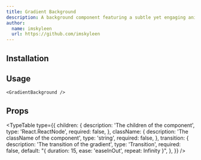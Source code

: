 ```yaml
---
title: Gradient Background
description: A background component featuring a subtle yet engaging animated gradient effect, smoothly transitioning colors to enhance visual depth.
author:
  name: imskyleen
  url: https://github.com/imskyleen
---
```


<ComponentPreview name="gradient-background-demo" />

## Installation

<ComponentInstallation name="gradient-background" />

## Usage

```tsx
<GradientBackground />
```

## Props

<TypeTable
  type={{
    children: {
      description: 'The children of the component',
      type: 'React.ReactNode',
      required: false,
    },
    className: {
      description: 'The className of the component',
      type: 'string',
      required: false,
    },
    transition: {
      description: 'The transition of the gradient',
      type: 'Transition',
      required: false,
      default: "{ duration: 15, ease: 'easeInOut', repeat: Infinity }",
    },
  }}
/>
